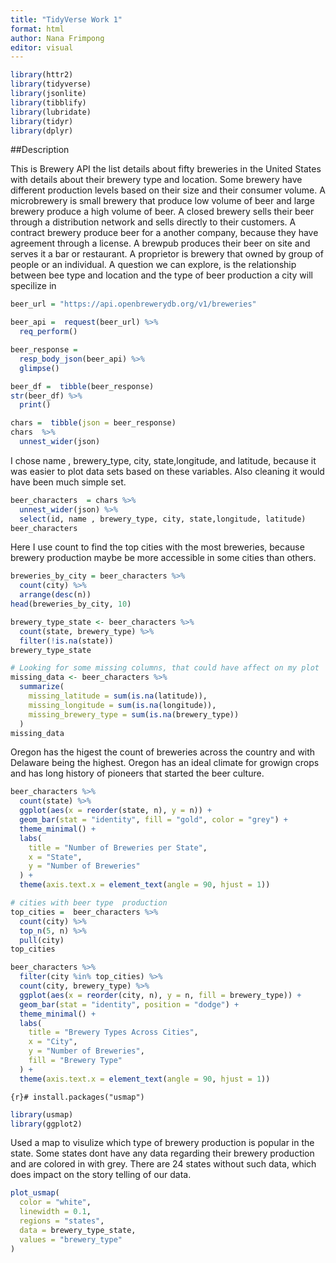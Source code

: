 ```yaml
---
title: "TidyVerse Work 1"
format: html
author: Nana Frimpong
editor: visual
---
```


```r
library(httr2)
library(tidyverse)
library(jsonlite)
library(tibblify)
library(lubridate)
library(tidyr)
library(dplyr)
```


##Description 

This is Brewery API the list details about  fifty breweries in the United States with details about their brewery type and location. Some brewery have different production levels based on their size and their consumer volume.  A microbrewery is small brewery that produce low volume of beer and large brewery produce a high volume of beer. A closed brewery sells their beer through a distribution network and sells directly to their customers. A contract brewery produce beer for a another company, because they have agreement through a license. A brewpub produces their beer on site and serves it a bar or restaurant. A proprietor is brewery that owned by group of people or an individual. A question we can explore, is the relationship between bee type and location and the type of beer production a city will specilize in

```r
beer_url = "https://api.openbrewerydb.org/v1/breweries"
```

```r
beer_api =  request(beer_url) %>% 
  req_perform()
```

```r
beer_response = 
  resp_body_json(beer_api) %>% 
  glimpse()
```

```r
beer_df =  tibble(beer_response)
str(beer_df) %>% 
  print()
```

```r
chars =  tibble(json = beer_response)
chars  %>% 
  unnest_wider(json)
```


I chose name , brewery_type, city, state,longitude, and latitude, because it was easier to plot data sets based on these variables. Also cleaning it would have been much simple set. 
```r
beer_characters  = chars %>% 
  unnest_wider(json) %>% 
  select(id, name , brewery_type, city, state,longitude, latitude)
beer_characters
```

Here I use count to find the top cities with the most breweries, because brewery production maybe be more accessible in some cities than others.
```r
breweries_by_city = beer_characters %>%
  count(city) %>%
  arrange(desc(n))  
head(breweries_by_city, 10)

```

```r
brewery_type_state <- beer_characters %>%
  count(state, brewery_type) %>%
  filter(!is.na(state))
brewery_type_state
```




```r
# Looking for some missing columns, that could have affect on my plot 
missing_data <- beer_characters %>%
  summarize(
    missing_latitude = sum(is.na(latitude)),
    missing_longitude = sum(is.na(longitude)),
    missing_brewery_type = sum(is.na(brewery_type))
  )
missing_data

```

Oregon has the higest the count of breweries across the country and with Delaware being the highest. Oregon has an ideal climate for growign crops and has long history of pioneers that started the beer culture.
```r
beer_characters %>%
  count(state) %>%
  ggplot(aes(x = reorder(state, n), y = n)) + 
  geom_bar(stat = "identity", fill = "gold", color = "grey") +
  theme_minimal() +
  labs(
    title = "Number of Breweries per State",
    x = "State",
    y = "Number of Breweries"
  ) +
  theme(axis.text.x = element_text(angle = 90, hjust = 1))

```

```r
# cities with beer type  production 
top_cities =  beer_characters %>%
  count(city) %>%
  top_n(5, n) %>%
  pull(city)
top_cities
```



```r
beer_characters %>%
  filter(city %in% top_cities) %>%
  count(city, brewery_type) %>%
  ggplot(aes(x = reorder(city, n), y = n, fill = brewery_type)) +
  geom_bar(stat = "identity", position = "dodge") +
  theme_minimal() +
  labs(
    title = "Brewery Types Across Cities",
    x = "City",
    y = "Number of Breweries",
    fill = "Brewery Type"
  ) +
  theme(axis.text.x = element_text(angle = 90, hjust = 1))

```

```{r}#
install.packages("usmap")
```
```r
library(usmap)
library(ggplot2)
```


Used a map to visulize which type of brewery production is popular in the state. Some states dont have any data regarding their brewery production and are colored in with grey. There are 24 states without such data, which does impact on the story telling of our data.
```r
plot_usmap(
  color = "white",
  linewidth = 0.1,
  regions = "states",
  data = brewery_type_state,
  values = "brewery_type"
) 

```



